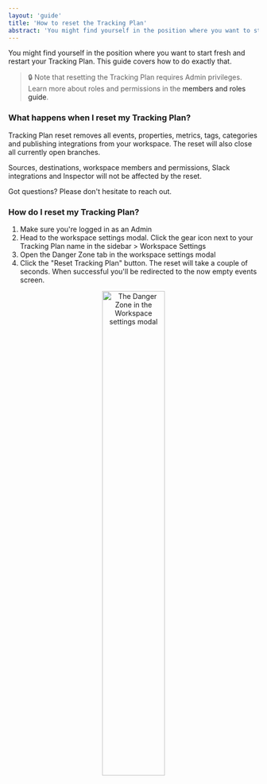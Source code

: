 ```yaml
---
layout: 'guide'
title: 'How to reset the Tracking Plan'
abstract: 'You might find yourself in the position where you want to start fresh and restart your Tracking Plan. This guide covers how to do exactly that.'
---
```




You might find yourself in the position where you want to start fresh and restart your Tracking Plan. This guide covers how to do exactly that.

> 🔒 Note that resetting the Tracking Plan requires Admin privileges. Learn more about roles and permissions in the <Link passHref href="/workspace/members"><a>members and roles guide</a></Link>.


### What happens when I reset my Tracking Plan?

Tracking Plan reset removes all events, properties, metrics, tags, categories and publishing integrations from your workspace. The reset will also close all currently open branches.

Sources, destinations, workspace members and permissions, Slack integrations and Inspector will not be affected by the reset.

Got questions? Please don't hesitate to <Link passHref href="/help/troubleshooting"><a>reach out</a></Link>.

### How do I reset my Tracking Plan?

1. Make sure you're logged in as an Admin
2. Head to the workspace settings modal. Click the gear icon next to your Tracking Plan name in the sidebar > Workspace Settings
3. Open the Danger Zone tab in the workspace settings modal
4. Click the "Reset Tracking Plan" button. The reset will take a couple of seconds. When successful you'll be redirected to the now empty events screen.

<center>
  <img
    src={require('../../images/workspace/reset-tracking-plan.png')}
    width="50%"
    alt="The Danger Zone in the Workspace settings modal"
  />
</center>